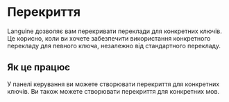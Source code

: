 # Перекриття

Languine дозволяє вам перекривати переклади для конкретних ключів. Це корисно, коли ви хочете забезпечити використання конкретного перекладу для певного ключа, незалежно від стандартного перекладу.

## Як це працює

У панелі керування ви можете створювати перекриття для конкретних ключів. Ви також можете створювати перекриття для конкретних мов.